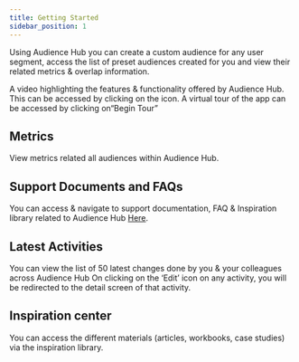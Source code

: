 ```yaml
---
title: Getting Started
sidebar_position: 1
---
```


<head>
  <title>Audience Hub</title>
  <meta
    name="description"
    content="Once an app is created by the Ionic CLI, the next step is to start building out features and components. Learn how to create scaffolding for Ionic web apps."
  />
</head>

Using Audience Hub you can create a custom audience for any user segment, access the list of preset audiences created for you and view their related metrics & overlap information.

A video highlighting the features & functionality offered by Audience Hub. This can be accessed by clicking on the icon. A virtual tour of the app can be accessed by clicking on“Begin Tour”

## Metrics

View metrics related all audiences within Audience Hub.

## Support Documents and FAQs

You can access & navigate to support documentation, FAQ & Inspiration library related to Audience Hub [Here](https://support.getblox.ai/docs/Audience%20Hub/Audience%20listing).

## Latest Activities

You can view the list of 50 latest changes done by you & your colleagues across Audience Hub
On clicking on the ‘Edit’ icon on any activity, you will be redirected to the detail screen of that activity.

## Inspiration center

You can access the different materials (articles, workbooks, case studies) via the inspiration library.
